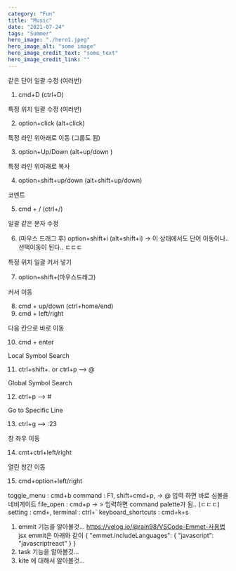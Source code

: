 ```yaml
---
category: "Fun"
title: "Music"
date: "2021-07-24"
tags: "Summer"
hero_image: "./hero1.jpeg"
hero_image_alt: "some image"
hero_image_credit_text: "some_text"
hero_image_credit_link: ""
---
```


같은 단어 일괄 수정 (여러번)

1. cmd+D (ctrl+D)

특정 위치 일괄 수정 (여러번)

2. option+click (alt+click)

특정 라인 위아래로 이동 (그룹도 됨)

3. option+Up/Down (alt+up/down )

특정 라인 위아래로 복사

4. option+shift+up/down (alt+shift+up/down)

코멘트

5. cmd + / (ctrl+/)

일괄 같은 문자 수정

6. (마우스 드래그 후) option+shift+i (alt+shift+i)
   -> 이 상태에서도 단어 이동이나.. 선택이동이 된다.. ㄷㄷㄷ

특정 위치 일괄 커서 넣기

7. option+shift+(마우스드래그)

커서 이동

8. cmd + up/down (ctrl+home/end)
9. cmd + left/right

다음 칸으로 바로 이동

10. cmd + enter

Local Symbol Search

11. ctrl+shift+.
    or ctrl+p --> @

Global Symbol Search

12. ctrl+p --> #

Go to Specific Line

13. ctrl+g --> :23

창 좌우 이동

14. cmt+ctrl+left/right

열린 창간 이동

15. cmd+option+left/right

toggle_menu : cmd+b
command : F1, shift+cmd+p, -> @ 입력 하면 바로 심볼을 네비게이트
file_open : cmd+p -> > 입력하면 command palette가 됨.. (ㄷㄷㄷ)
setting : cmd+,
terminal : ctrl+`
keyboard_shortcuts : cmd+k+s

1. emmit 기능을 알아볼것... https://velog.io/@rain98/VSCode-Emmet-사용법
   jsx emmit은 아래와 같이
   {
   "emmet.includeLanguages": {
   "javascript": "javascriptreact"
   }
   }
2. task 기능을 알아볼것...
3. kite 에 대해서 알아볼것...
